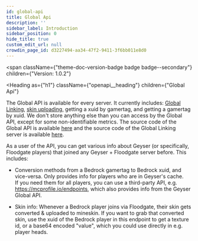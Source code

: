 ```yaml
---
id: global-api
title: Global Api
description: ''
sidebar_label: Introduction
sidebar_position: 0
hide_title: true
custom_edit_url: null
crowdin_page_id: d3227494-aa34-47f2-9411-3f6bb011e8d0
---
```



<span
  className={"theme-doc-version-badge badge badge--secondary"}
  children={"Version: 1.0.2"}
>
</span>

<Heading
  as={"h1"}
  className={"openapi__heading"}
  children={"Global Api"}
>
</Heading>

The Global API is available for every server. It currently includes: [Global Linking](/wiki/floodgate/linking/#what-is-global-linking), [skin uploading](/wiki/floodgate/features/#what-is-skin-uploading), getting a xuid by gamertag, and getting a gamertag by xuid.
We don't store anything else than you can access by the Global API, except for some non-identifiable metrics. The source code of the Global API is available [here](https://github.com/GeyserMC/global_api) and the source code of the Global Linking server is available [here](https://github.com/GeyserMC/GlobalLinkServer).

As a user of the API, you can get various info about Geyser (or specifically, Floodgate players) that joined any Geyser + Floodgate server before. This includes:
- Conversion methods from a Bedrock gamertag to Bedrock xuid, and vice-versa. Only provides info for players who are in Geyser's cache.<br />
  If you need them for all players, you can use a third-party API, e.g. https://mcprofile.io/endpoints, which also provides info from the Geyser Global API.

- Skin info: Whenever a Bedrock player joins via Floodgate, their skin gets converted & uploaded to mineskin. If you want to grab that converted skin, use the xuid of the Bedrock player in this endpoint to get a texture id, or a base64 encoded "value", which you could use directly in e.g. player heads.
